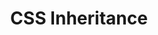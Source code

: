 ---
id: "web_tf_easy_014"
questionType: "TRUE_FALSE"
title: "CSS Inheritance"
statement: "CSS styles can be inherited from parent elements."
difficulty: "EASY"
category: "Web Development"
correctAnswer: true
explanation: "Some CSS properties are inherited by child elements from their parents."
---